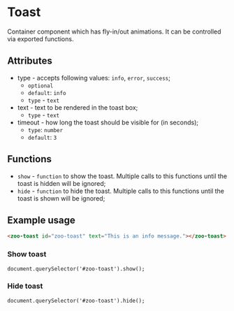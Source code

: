 
<Meta title="Docs/Toast"/>

# Toast

Container component which has fly-in/out animations. It can be controlled via exported functions.

## Attributes
- type - accepts following values: `info`, `error`, `success`;
  - `optional`
  - `default`: `info`
  - `type` - `text`
- text - text to be rendered in the toast box;
  - `type` - `text`
- timeout - how long the toast should be visible for (in seconds);
  - `type`: `number`
  - `default`: `3`

## Functions
- `show` - `function` to show the toast. Multiple calls to this functions until the toast is hidden will be ignored;
- `hide` - `function` to hide the toast. Multiple calls to this functions until the toast is shown will be ignored;

## Example usage 
```HTML
<zoo-toast id="zoo-toast" text="This is an info message."></zoo-toast>
```

### Show toast
```
document.querySelector('#zoo-toast').show();
```

### Hide toast
```
document.querySelector('#zoo-toast').hide();
```